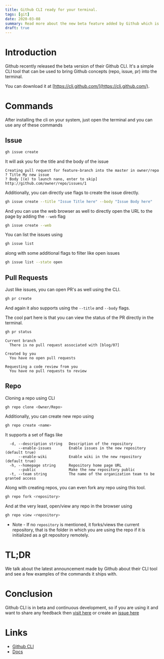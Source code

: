 ```yaml
---
title: Github CLI ready for your terminal.
tags: [git]
date: 2020-03-08
summary: Read more about the new beta feature added by Github which is their Command Line Interface(CLI).
draft: true
---
```


# Introduction

Github recently released the beta version of their Github CLI. It's a simple CLI tool that can be used to bring Github concepts (repo, issue, pr) into the terminal.

You can download it at [https://cli.github.com/](https://cli.github.com/).

# Commands

After installing the cli on your system, just open the terminal and you can use any of these commands

## Issue

```bash
gh issue create
```

It will ask you for the title and the body of the issue

```
Creating pull request for feature-branch into the master in owner/repo
? Title My new issue
? Body [(e) to launch nano, enter to skip]
http://github.com/owner/repo/issues/1
```

Additionally, you can directly use flags to create the issue directly.

```bash
gh issue create --title "Issue Title here" --body "Issue Body here"
```

And you can use the web browser as well to directly open the URL to the page by adding the `--web` flag

```bash
gh issue create --web
```

You can list the issues using

```bash
gh issue list
```

along with some additional flags to filter like open issues

```bash
gh issue list --state open
```

## Pull Requests

Just like issues, you can open PR's as well using the CLI.

```bash
gh pr create
```

And again it also supports using the `--title` and `--body` flags.

The cool part here is that you can view the status of the PR directly in the terminal.

```bash
gh pr status
```

```
Current branch
  There is no pull request associated with [blog/07]

Created by you
  You have no open pull requests

Requesting a code review from you
  You have no pull requests to review
```

## Repo

Cloning a repo using CLI

```bash
gh repo clone <Owner/Repo>
```

Additionally, you can create new repo using

```bash
gh repo create <name>
```

It supports a set of flags like

```
  -d, --description string   Description of the repository
      --enable-issues        Enable issues in the new repository (default true)
      --enable-wiki          Enable wiki in the new repository (default true)
  -h, --homepage string      Repository home page URL
      --public               Make the new repository public
  -t, --team string          The name of the organization team to be granted access
```

Along with creating repos, you can even fork any repo using this tool.

```bash
gh repo fork <repository>
```

And at the very least, open/view any repo in the browser using

```bash
gh repo view <repository>
```

- Note - If no `repository` is mentioned, it forks/views the current repository, that is the folder in which you are using the repo if it is initialized as a git repository remotely.

# TL;DR

We talk about the latest announcement made by Github about their CLI tool and see a few examples of the commands it ships with.

# Conclusion

Github CLI is in beta and continuous development, so if you are using it and want to share any feedback then [visit here](https://docs.google.com/forms/d/e/1FAIpQLSfScxLCO5eyeIM4clYcEQEnT0bIP6PK3LZ7E4AHQdj5tItUvQ/viewform?usp=send_form) or create an [issue here](https://github.com/cli/cli)

# Links

- [Github CLI](https://cli.github.com/)
- [Docs](https://cli.github.com/manual/)
